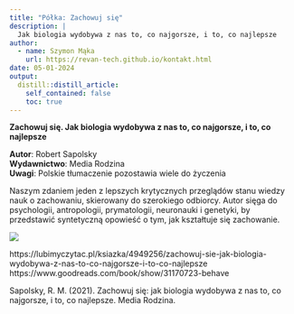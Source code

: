 ```yaml
---
title: "Półka: Zachowuj się"
description: |
  Jak biologia wydobywa z nas to, co najgorsze, i to, co najlepsze
author:
  - name: Szymon Mąka
    url: https://revan-tech.github.io/kontakt.html
date: 05-01-2024
output:
  distill::distill_article:
    self_contained: false
    toc: true
---
```


**Zachowuj się. Jak biologia wydobywa z nas to, co najgorsze, i to, co najlepsze**<br>

**Autor**: Robert Sapolsky<br>
**Wydawnictwo**: Media Rodzina<br>
**Uwagi**: Polskie tłumaczenie pozostawia wiele do życzenia<br>

Naszym zdaniem jeden z lepszych krytycznych przeglądów stanu wiedzy nauk o zachowaniu, skierowany do szerokiego odbiorcy. Autor sięga do psychologii,  antropologii, prymatologii, neuronauki i genetyki, by przedstawić syntetyczną opowieść o tym, jak kształtuje się zachowanie.<br>

<img src="behave.png">

https://lubimyczytac.pl/ksiazka/4949256/zachowuj-sie-jak-biologia-wydobywa-z-nas-to-co-najgorsze-i-to-co-najlepsze <br>
https://www.goodreads.com/book/show/31170723-behave<br>

Sapolsky, R. M. (2021). Zachowuj się: jak biologia wydobywa z nas to, co najgorsze, i to, co najlepsze. Media Rodzina.
